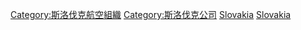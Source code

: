 {{Commonscat|Airlines of Slovakia}}
[[Category:斯洛伐克航空組織|Category:斯洛伐克航空組織]]
[[Category:斯洛伐克公司|Category:斯洛伐克公司]]
[[Category:欧洲航空公司|Slovakia]]
[[Category:各国航空公司|Slovakia]]